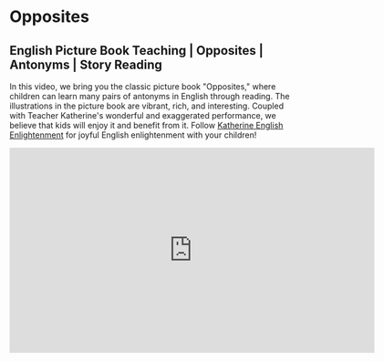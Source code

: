 # Opposites

## English Picture Book Teaching | Opposites | Antonyms | Story Reading

In this video, we bring you the classic picture book "Opposites," where children can learn many pairs of antonyms in English through reading.
The illustrations in the picture book are vibrant, rich, and interesting. Coupled with Teacher Katherine's wonderful and exaggerated performance, we believe that kids will enjoy it and benefit from it.
Follow [Katherine English Enlightenment](https://space.bilibili.com/20797715) for joyful English enlightenment with your children!

<iframe
  src="https://player.bilibili.com/player.html?bvid=BV1fY4y1S7RY&cid=1&page=1"
  scrolling="no"
  border="0"
  frameborder="no"
  framespacing="0"
  allowfullscreen="true"
  width="640"
  height="360"
></iframe>
